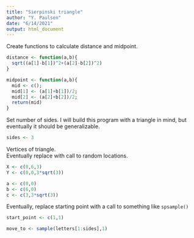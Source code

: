 ```yaml
---
title: "Sierpinski triangle"
author: "Y. Paulsen"
date: "6/14/2021"
output: html_document
---
```



Create functions to calculate distance and midpoint. 

```r
distance <- function(a,b){
  sqrt((a[1]-b[1])^2+(a[2]-b[2])^2)
}

midpoint <- function(a,b){
  mid <- c();
  mid[1] <- (a[1]+b[1])/2;
  mid[2] <- (a[2]+b[2])/2;
  return(mid)
}
```

Set number of sides. 
I will build this program with a triangle in mind, but eventually it should be generalizable.  

```r
sides <- 3
```

Vertices of triangle.   
Eventually replace with call to random locations. 

```r
X <- c(0,6,3)
Y <- c(0,0,3*sqrt(3))

a <- c(0,0)
b <- c(6,0)
c <- c(3,3*sqrt(3))
```

Eventually, replace starting point with a call to something like `spsample()`

```r
start_point <- c(1,1)
```


```r
move_to <- sample(letters[1:sides],1)
```



























